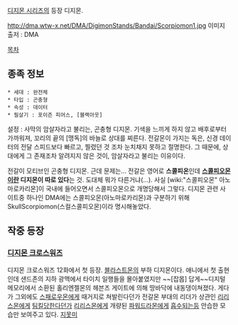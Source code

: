 [[디지몬 시리즈]]의 등장 디지몬.

http://dma.wtw-x.net/DMA/DigimonStands/Bandai/Scorpiomon1.jpg
이미지 출저 : DMA

[[목차]]
== 종족 정보 ==

 * 세대 : 완전체
 * 타입 : 곤충형
 * 속성 : 데이터
 * 필살기 : 포이즌 피어스, [블랙아웃]

설정 : 사막의 암살자라고 불리는, 곤충형 디지몬. 기색을 느끼게 하지 않고 배후로부터 가까워져, 꼬리의 끝의 [맹독]의 바늘로 상대를 찌른다. 전갈몬이 가지는 독은, 신경 데이터의 전달 스피드보다 빠르고, 찔렸던 것 조차 눈치채지 못하고 절명한다. 그 때문에, 상대에게 그 존재조차 알려지지 않은 것이, 암살자라고 불리는 이유이다.

전갈이 모티브인 곤충형 디지몬.
근데 문제는... 전갈은 영어로 '''스콜피온'''인데 '''[[스콜피오몬]]이란 디지몬이 따로 있다'''는 것. 도대체 뭐가 다른거냐(...). 사실 [wiki:"스콜피오몬" 아노마로카리몬]이 국내에 들어오면서 스콜피오몬으로 개명당해서 그렇다. 디지몬 관련 사이트중 하나인 DMA에는 스콜피오몬(아노마로카리몬)과 구분하기 위해 SkullScorpiomon(스컬스콜피오몬)이라 명시해놓았다.

== 작중 등장 ==
=== [[디지몬 크로스워즈]] ===
디지몬 크로스워즈 12화에서 첫 등장.
[[블라스트몬]]의 부하 디지몬이다. 애니에서 첫 출현인데 샌드존의 지하 광맥에서 타이치 일행들을 몰아붙였지만 ~~[잡몹] 답게~~디지털 메모리에서 소환된 홀리엔젤몬의 헤븐즈 게이트에 의해 땅바닥에 내동댕이쳐졌다. 게다가 그외에도 [[스패로우몬]]에게 때거지로 쳐발린다던가 전갈몬 부대의 리더가 상관인 [[리리스몬]]에게 [[팀킬]]당한다던가 [[리리스몬]]에게 개량된 [[파워드라몬]]에게 [[흡수]]되는등 안습한 모습만 보여주고 있다. [[지못미]]
